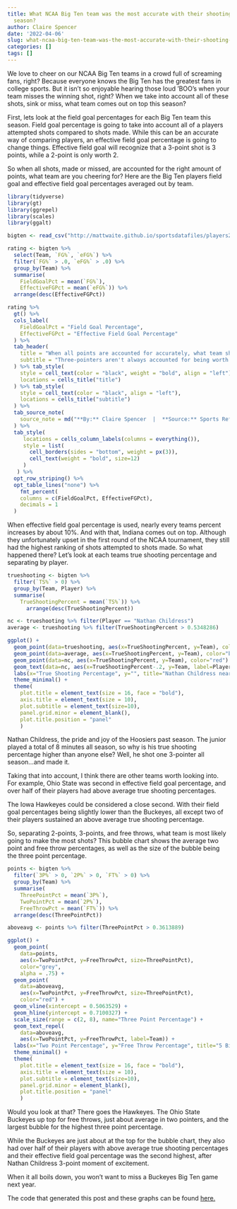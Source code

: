 ```yaml
---
title: What NCAA Big Ten team was the most accurate with their shooting in the 2021-22
  season?
author: Claire Spencer
date: '2022-04-06'
slug: what-ncaa-big-ten-team-was-the-most-accurate-with-their-shooting-in-the-2021-22-season
categories: []
tags: []
---
```


We love to cheer on our NCAA Big Ten teams in a crowd full of screaming fans, right? Because everyone knows the Big Ten has the greatest fans in college sports. But it isn't so enjoyable hearing those loud 'BOO's when your team misses the winning shot, right? When we take into account all of these shots, sink or miss, what team comes out on top this season?

First, lets look at the field goal percentages for each Big Ten team this season. Field goal percentage is going to take into account all of a players attempted shots compared to shots made. While this can be an accurate way of comparing players, an effective field goal percentage is going to change things. Effective field goal will recognize that a 3-point shot is 3 points, while a 2-point is only worth 2. 

So when all shots, made or missed, are accounted for the right amount of points, what team are you cheering for? Here are the Big Ten players field goal and effective field goal percentages averaged out by team.
```r
library(tidyverse)
library(gt)
library(ggrepel)
library(scales)
library(ggalt)
```

```r
bigten <- read_csv("http://mattwaite.github.io/sportsdatafiles/players22.csv") %>% filter(Conference == "Big Ten")
```

```r
rating <- bigten %>%
  select(Team, `FG%`, `eFG%`) %>%
  filter(`FG%` > .0, `eFG%` > .0) %>%
  group_by(Team) %>% 
  summarise(
    FieldGoalPct = mean(`FG%`),
    EffectiveFGPct = mean(`eFG%`)) %>%
  arrange(desc(EffectiveFGPct)) 
```


```r
rating %>% 
  gt() %>% 
  cols_label(
    FieldGoalPct = "Field Goal Percentage",
    EffectiveFGPct = "Effective Field Goal Percentage"
  ) %>%
  tab_header(
    title = "When all points are accounted for accurately, what team should you count on?",
    subtitle = "Three-pointers aren't always accounted for being worth more than a two-pointer, but when they are, things take a turn."
  ) %>% tab_style(
    style = cell_text(color = "black", weight = "bold", align = "left"),
    locations = cells_title("title")
  ) %>% tab_style(
    style = cell_text(color = "black", align = "left"),
    locations = cells_title("subtitle")
  ) %>%
  tab_source_note(
    source_note = md("**By:** Claire Spencer  |  **Source:** Sports Reference")
  ) %>%
  tab_style(
     locations = cells_column_labels(columns = everything()),
     style = list(
       cell_borders(sides = "bottom", weight = px(3)),
       cell_text(weight = "bold", size=12)
     )
   ) %>%
  opt_row_striping() %>% 
  opt_table_lines("none") %>%
    fmt_percent(
    columns = c(FieldGoalPct, EffectiveFGPct),
    decimals = 1
  )
```
When effective field goal percentage is used, nearly every teams percent increases by about 10%. And with that, Indiana comes out on top. Although they unfortunately upset in the first round of the NCAA tournament, they still had the highest ranking of shots attempted to shots made. So what happened there? Let's look at each teams true shooting percentage and separating by player. 

```r
trueshooting <- bigten %>%
  filter(`TS%` > 0) %>%
  group_by(Team, Player) %>%
  summarise(
    TrueShootingPercent = mean(`TS%`)) %>%
      arrange(desc(TrueShootingPercent))
```

```r
nc <- trueshooting %>% filter(Player == "Nathan Childress")
average <- trueshooting %>% filter(TrueShootingPercent > 0.5348286)

ggplot() + 
  geom_point(data=trueshooting, aes(x=TrueShootingPercent, y=Team), color="black") +
  geom_point(data=average, aes(x=TrueShootingPercent, y=Team), color="blue") +
  geom_point(data=nc, aes(x=TrueShootingPercent, y=Team), color="red") +
  geom_text(data=nc, aes(x=TrueShootingPercent-.2, y=Team, label=Player)) +
  labs(x="True Shooting Percentage", y="", title="Nathan Childress nearly went off the charts", subtitle="The junior who only played 8 minutes all season changed everything for the Hoosiers.", caption="Source: Sports Reference | By Claire Spencer") + 
  theme_minimal() + 
  theme(
    plot.title = element_text(size = 16, face = "bold"),
    axis.title = element_text(size = 10), 
    plot.subtitle = element_text(size=10), 
    panel.grid.minor = element_blank(),
    plot.title.position = "panel"
    )
```
Nathan Childress, the pride and joy of the Hoosiers past season. The junior played a total of 8 minutes all season, so why is his true shooting percentage higher than anyone else? Well, he shot one 3-pointer all season...and made it. 

Taking that into account, I think there are other teams worth looking into. For example, Ohio State was second in effective field goal percentage, and over half of their players had above average true shooting percentages.

The Iowa Hawkeyes could be considered a close second. With their field goal percentages being slightly lower than the Buckeyes, all except two of their players sustained an above average true shooting percentage. 

So, separating 2-points, 3-points, and free throws, what team is most likely going to make the most shots? This bubble chart shows the average two point and free throw percentages, as well as the size of the bubble being the three point percentage.
```r
points <- bigten %>% 
  filter(`3P%` > 0, `2P%` > 0, `FT%` > 0) %>%
  group_by(Team) %>%
  summarise(
    ThreePointPct = mean(`3P%`),
    TwoPointPct = mean(`2P%`),
    FreeThrowPct = mean(`FT%`)) %>%
  arrange(desc(ThreePointPct))
```


```r
aboveavg <- points %>% filter(ThreePointPct > 0.3613889)

ggplot() + 
  geom_point(
    data=points, 
    aes(x=TwoPointPct, y=FreeThrowPct, size=ThreePointPct),
    color="grey",
    alpha = .75) + 
  geom_point(
    data=aboveavg, 
    aes(x=TwoPointPct, y=FreeThrowPct, size=ThreePointPct),
    color="red") +
  geom_vline(xintercept = 0.5063529) +
  geom_hline(yintercept = 0.7100327) +
  scale_size(range = c(2, 8), name="Three Point Percentage") +
  geom_text_repel(
    data=aboveavg, 
    aes(x=TwoPointPct, y=FreeThrowPct, label=Team)) +
  labs(x="Two Point Percentage", y="Free Throw Percentage", title="5 Big Ten teams sneak up in the points percentages", subtitle="When you put together all of the point percentages, who comes out from hiding?", caption="Source: Sports Reference | By Claire Spencer") + 
  theme_minimal() + 
  theme(
    plot.title = element_text(size = 16, face = "bold"),
    axis.title = element_text(size = 10), 
    plot.subtitle = element_text(size=10), 
    panel.grid.minor = element_blank(),
    plot.title.position = "panel"
    )
```
Would you look at that? There goes the Hawkeyes. The Ohio State Buckeyes up top for free throws, just about average in two pointers, and the largest bubble for the highest three point percentage. 

While the Buckeyes are just about at the top for the bubble chart, they also had over half of their players with above average true shooting percentages and their effective field goal percentage was the second highest, after Nathan Childress 3-point moment of excitement. 

When it all boils down, you won't want to miss a Buckeyes Big Ten game next year. 

The code that generated this post and these graphs can be found [here.](https://
github.com/clairespencerr/Notebooks/blob/main/Project1.Rmd) 